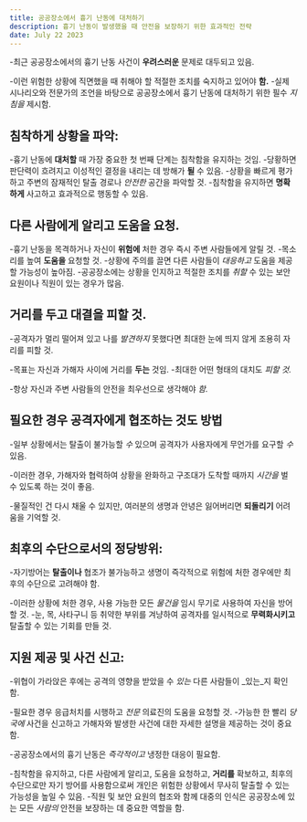 ```yaml
---
title: 공공장소에서 흉기 난동에 대처하기
description: 흉기 난동이 발생했을 때 안전을 보장하기 위한 효과적인 전략
date: July 22 2023
---
```

-최근 공공장소에서의 흉기 난동 사건이 **우려스러운** 문제로 대두되고 있음. 

-이런 위험한 상황에 직면했을 때 취해야 할 적절한 조치를 숙지하고 있어야 **함.**
-실제 시나리오와 전문가의 조언을 바탕으로 공공장소에서 흉기 난동에 대처하기 위한 필수 _지침을_ 제시함.

## 침착하게 상황을 파악:
-흉기 난동에 **대처할** 때 가장 중요한 첫 번째 단계는 침착함을 유지하는 것임. 
-당황하면 판단력이 흐려지고 이성적인 결정을 내리는 데 방해가 **될** 수 있음. 
-상황을 빠르게 평가하고 주변의 잠재적인 탈출 경로나 _안전한_ 공간을 파악할 것. 
-침착함을 유지하면 **명확하게** 사고하고 효과적으로 행동할 수 있음.

## 다른 사람에게 알리고 도움을 요청.
-흉기 난동을 목격하거나 자신이 **위험에** 처한 경우 즉시 주변 사람들에게 알릴 것. 
-목소리를 높여 **도움을** 요청할 것. 
-상황에 주의를 끌면 다른 사람들이 _대응하고_ 도움을 제공할 가능성이 높아짐. 
-공공장소에는 상황을 인지하고 적절한 조치를 _취할_ 수 있는 보안 요원이나 직원이 있는 경우가 많음.

## 거리를 두고 대결을 피할 것.
-공격자가 멀리 떨어져 있고 나를 _발견하지_ 못했다면 최대한 눈에 띄지 않게 조용히 자리를 피할 것. 

-목표는 자신과 가해자 사이에 거리를 **두는** 것임. 
-최대한 어떤 형태의 대치도 _피할 것._ 

-항상 자신과 주변 사람들의 안전을 최우선으로 생각해야 _함._

## 필요한 경우 공격자에게 협조하는 것도 방법
-일부 상황에서는 탈출이 불가능할 _수_ 있으며 공격자가 사용자에게 무언가를 요구할 _수_ 있음. 

-이러한 경우, 가해자와 협력하여 상황을 완화하고 구조대가 도착할 때까지 _시간을_ 벌 수 있도록 하는 것이 좋음. 

-물질적인 건 다시 채울 수 있지만, 여러분의 생명과 안녕은 잃어버리면 **되돌리기** 어려움을 기억할 것.

## 최후의 수단으로서의 정당방위:
-자기방어는 **탈출이나** 협조가 불가능하고 생명이 즉각적으로 위험에 처한 경우에만 최후의 수단으로 고려해야 함. 

-이러한 상황에 처한 경우, 사용 가능한 모든 _물건을_ 임시 무기로 사용하여 자신을 방어할 것. 
-눈, 목, 사타구니 등 취약한 부위를 겨냥하여 공격자를 일시적으로 **무력화시키고** 탈출할 수 있는 기회를 만들 것.

## 지원 제공 및 사건 신고:
-위협이 가라앉은 후에는 공격의 영향을 받았을 수 _있는_ 다른 사람들이 _있는_지 확인함. 

-필요한 경우 응급처치를 시행하고 _전문_ 의료진의 도움을 요청할 것. 
-가능한 한 빨리 _당국에_ 사건을 신고하고 가해자와 발생한 사건에 대한 자세한 설명을 제공하는 것이 중요함.

-공공장소에서의 흉기 난동은 _즉각적이고_ 냉정한 대응이 필요함. 

-침착함을 유지하고, 다른 사람에게 알리고, 도움을 요청하고, **거리를** 확보하고, 최후의 수단으로만 자기 방어를 사용함으로써 개인은 위험한 상황에서 무사히 탈출할 수 있는 가능성을 높일 수 있음. 
-직원 및 보안 요원의 협조와 함께 대중의 인식은 공공장소에 있는 모든 _사람의_ 안전을 보장하는 데 중요한 역할을 함.